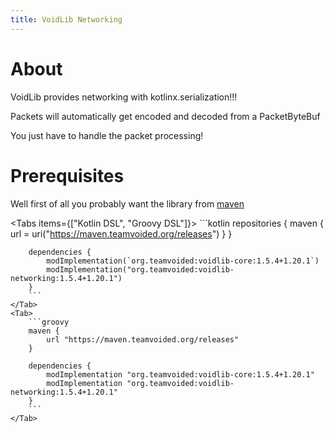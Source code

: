 ```yaml
---
title: VoidLib Networking
---
```



# About

VoidLib provides networking with kotlinx.serialization!!!

Packets will automatically get encoded and decoded from a PacketByteBuf

You just have to handle the packet processing!

# Prerequisites

Well first of all you probably want the library from [maven](https://maven.teamvoided.org)

<Tabs items={["Kotlin DSL", "Groovy DSL"]}>
    <Tab>
        ```kotlin
        repositories {
            maven { url = uri("https://maven.teamvoided.org/releases") }
        }

        dependencies {
            modImplementation(`org.teamvoided:voidlib-core:1.5.4+1.20.1`)
            modImplementation("org.teamvoided:voidlib-networking:1.5.4+1.20.1")
        }
        ```
    </Tab>
    <Tab>
        ```groovy
        maven {
            url "https://maven.teamvoided.org/releases"
        }

        dependencies {
            modImplementation "org.teamvoided:voidlib-core:1.5.4+1.20.1"
            modImplementation "org.teamvoided:voidlib-networking:1.5.4+1.20.1"
        }
        ```
    </Tab>
</Tabs>
